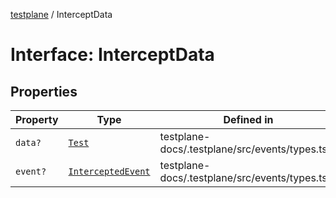 [testplane](../README.mdx) / InterceptData

# Interface: InterceptData

## Properties

| Property | Type | Defined in |
| ------ | ------ | ------ |
| `data?` | [`Test`](../classes/Test.mdx) | testplane-docs/.testplane/src/events/types.ts:6 |
| `event?` | [`InterceptedEvent`](../type-aliases/InterceptedEvent.mdx) | testplane-docs/.testplane/src/events/types.ts:5 |
